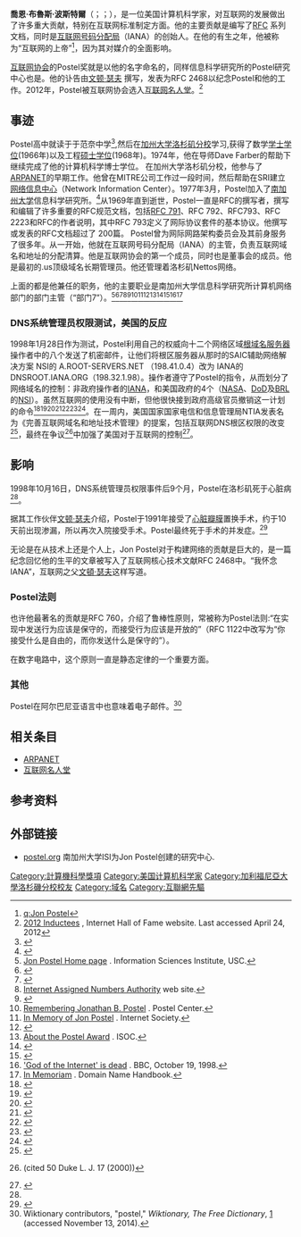 {{copyedit|time=2018-11-14T06:06:37+00:00}}
{{Infobox scientist
|name              = Jon Postel
|image             = Jon Postel sitting in office.jpg
|image_size        = 
|caption           = 
|birth_date        = {{birth date|1943|08|06}}
|birth_place       = {{USA}}[[加州|加州]]{{link-en|阿爾塔迪納|Altadena, California}}
|death_date        = {{Death date and age|1998|10|16|1943|08|06}}
|death_place       = {{USA}}[[加州|加州]][[聖莫妮卡|聖莫妮卡]]
|institution       = [[南加州大学|南加州大学]]
|citizenship       = 
|nationality       = {{USA}}
|fields            = [[计算机科学|计算机科学]] 
|alma_mater        = [[加州大学洛杉矶分校|加州大学洛杉矶分校]]（UCLA）
|doctoral_advisor  = Dave Farber
|known_for         = 征求修正意见书[[RFC|RFC]]<br/>[[互联网号码分配局|互联网号码分配局]]<br/>鲁棒性原则| Postel法则
|influenced        = [[蒂姆·伯纳斯-李|蒂姆·伯纳斯-李]]<ref>[http://www.internetsociety.org/what-we-do/grants-and-awards/awards/postel-service-award/ten-year-tribute-jon-postel A Ten Year Tribute to Jon Postel] {{Wayback|url=http://www.internetsociety.org/what-we-do/grants-and-awards/awards/postel-service-award/ten-year-tribute-jon-postel |date=20170912102103 }} where Berners-Lee comments on the "society, sets of values and ways of working" as, in part, established by Postel</ref>
}}

'''喬恩·布魯斯·波斯特爾'''（{{lang-en|'''Jonathan Bruce Postel'''}}；{{IPAc-en|p|ə|ˈ|s|t|ɛ|l}}；{{bd|1943年|8月6日|1998年|10月16日}}），是一位美国计算机科学家，对互联网的发展做出了许多重大贡献，特别在互联网标准制定方面。他的主要贡献是编写了[[RFC|RFC]] 系列文档，同时是[[互联网号码分配局|互联网号码分配局]]（IANA）的创始人。在他的有生之年，他被称为“互联网的上帝”<ref>[[q:Jon_Postel|q:Jon Postel]]</ref>，因为其对媒介的全面影响。

[[互联网协会|互联网协会]]的Postel奖就是以他的名字命名的，同样信息科学研究所的Postel研究中心也是。他的讣告由[[文顿·瑟夫|文顿·瑟夫]] 撰写，发表为RFC 2468以纪念Postel和他的工作。2012年，Postel被互联网协会选入[[互联网名人堂|互联网名人堂]]。<ref>[http://www.internethalloffame.org/inductees/year/2012 2012 Inductees] {{Wayback|url=http://www.internethalloffame.org/inductees/year/2012 |date=20120426020129 }}, Internet Hall of Fame website. Last accessed April 24, 2012</ref>

==事迹==
Postel高中就读于于范奈中学<ref name="wizards">{{cite book |last1=Hafner |first1=Katie |last2=Lyon |first2=Matthew |title=Where Wizards Stay Up Late: The Origins of the Internet |url=https://archive.org/details/wherewizardsstay00haf_vgj |publisher=Simon & Schuster |accessdate=December 2, 2011 |year=1996|isbn=0-684-81201-0 |page=[https://archive.org/details/wherewizardsstay00haf_vgj/page/137 137] |quote=Steve Crocker and Vint Cerf had been best friends since attending Van Nuys High School in L.A.'s San Fernando Valley.... While Cerf and Crocker were academic stars, Postel, who was twenty-five, had had a more checkered academic career. He had grown up in nearby Glendale and Sherman Oaks, and he too had attended Van Nuys High School, where his grades were mediocre.}}</ref>,然后在[[加州大学洛杉矶分校|加州大学洛杉矶分校]]学习,获得了数学[[学士学位|学士学位]](1966年)以及工程[[硕士学位|硕士学位]](1968年)。1974年，他在导师Dave Farber的帮助下继续完成了他的计算机科学博士学位。
在加州大学洛杉矶分校，他参与了[[ARPANET|ARPANET]]的早期工作。他曾在MITRE公司工作过一段时间，然后帮助在SRI建立[[网络信息中心|网络信息中心]]（Network Information Center）。1977年3月，Postel加入了[[南加州大学|南加州大学]]信息科学研究所。<ref>{{cite web |title= USC Memorial Tribute for Jonathan B. Postel |date= November 5, 1998 |publisher= University of Southern California |url= http://www.usc.edu/webcast/archive/events/postel/ |accessdate= April 8, 2011 |deadurl= yes |archiveurl= https://web.archive.org/web/20110521181650/http://www.usc.edu/webcast/archive/events/postel/ |archivedate= 2011年5月21日 }}</ref>从1969年直到逝世，Postel一直是RFC的撰写者，撰写和编辑了许多重要的RFC规范文档，包括[[RFC_791|RFC 791]]、RFC 792、RFC793、RFC 2223和RFC的作者说明，其中RFC 793定义了网际协议套件的基本协议。他撰写或发表的RFC文档超过了 200篇。
Postel曾为网际网路架构委员会及其前身服务了很多年。从一开始，他就在互联网号码分配局（IANA）的主管，负责互联网域名和地址的分配清算。他是互联网协会的第一个成员，同时也是董事会的成员。他是最初的.us顶级域名长期管理员。他还管理着洛杉矶Nettos网络。

上面的都是他兼任的职务，他的主要职业是南加州大学信息科学研究所计算机网络部门的部门主管（“部门7”）。<ref>[http://www.isi.edu/div7/people/postel.home/ Jon Postel Home page] {{Wayback|url=http://www.isi.edu/div7/people/postel.home/ |date=20051024000259 }}. Information Sciences Institute, USC.</ref><ref>{{cite web |title= Jon Postel Biography |date= June 5, 1997 |work= Information Sciences Institute web site |url= http://www.isi.edu/div7/people/postel.home/bio.html |accessdate= April 8, 2011 |deadurl= yes |archiveurl= https://web.archive.org/web/19981206211527/http://www.isi.edu/div7/people/postel.home/bio.html |archivedate= 1998年12月6日 }}</ref><ref>{{Cite web |url=http://www.isi.edu/div7/ |title=USC/ISI Computer Networks Division ("Div 7") |accessdate=2015-05-19 |archive-date=2005-08-17 |archive-url=https://web.archive.org/web/20050817221312/http://www.isi.edu/div7/ |dead-url=no }}</ref><ref>[http://www.iana.org/ Internet Assigned Numbers Authority] {{Wayback|url=http://www.iana.org/ |date=20170920185613 }} web site.</ref><ref>{{Cite web |url=http://www.rfc-editor.org/ |title=RFC-Editor |accessdate=2015-05-19 |archive-date=2010-04-02 |archive-url=https://web.archive.org/web/20100402222408/http://www.rfc-editor.org/ |dead-url=no }}</ref><ref>[http://www.postel.org/remembrances/ Remembering Jonathan B. Postel] {{Wayback|url=http://www.postel.org/remembrances/ |date=20010424122813 }}. Postel Center.</ref><ref>[http://www.isoc.org/postel/ In Memory of Jon Postel] {{Wayback|url=http://www.isoc.org/postel/ |date=20180814053702 }}. Internet Society.</ref><ref>{{cite news |title= Jonathan B. Postel 1943–1998 |work= USC Trojan Family Magazine |date= Spring 1999 |last= Calverley |first= Bob |last2= Krieger |first2= Dianne |url= http://www.usc.edu/dept/pubrel/trojan_family/spring99/Postel/postel.html |accessdate= April 8, 2011 |archive-date= 2011-05-21 |archive-url= https://web.archive.org/web/20110521181640/http://www.usc.edu/dept/pubrel/trojan_family/spring99/Postel/postel.html |dead-url= no }}</ref><ref>[http://www.isoc.org/awards/ About the Postel Award] {{Wayback|url=http://www.isoc.org/awards/ |date=20071210093812 }}. ISOC.</ref><ref>{{Cite web |url=http://www.postel.org/postel.html |title=The Postel Center |accessdate=2015-05-19 |archive-date=2003-09-11 |archive-url=https://web.archive.org/web/20030911235726/http://www.postel.org/postel.html |dead-url=no }}</ref><ref>{{Cite web |url=http://www.ln.net/ |title=Los Nettos |accessdate=2015-05-19 |archive-date=2013-08-26 |archive-url=https://web.archive.org/web/20130826023556/http://www.ln.net/ |dead-url=no }}</ref><ref name="BBC">[http://news.bbc.co.uk/2/hi/science/nature/196487.stm 'God of the Internet' is dead] {{Wayback|url=http://news.bbc.co.uk/2/hi/science/nature/196487.stm |date=20070212002222 }}. BBC, October 19, 1998.</ref><ref>[http://www.domainhandbook.com/postel.html In Memoriam] {{Wayback|url=http://www.domainhandbook.com/postel.html |date=20060618064108 }}.  Domain Name Handbook.</ref>
===DNS系统管理员权限测试，美国的反应===
1998年1月28日作为测试，Postel利用自己的权威向十二个网络区域[[根域名服务器|根域名服务器]]操作者中的八个发送了机密邮件，让他们将根区服务器从那时的SAIC辅助网络解决方案 NSI的 A.ROOT-SERVERS.NET （198.41.0.4）改为 IANA的 DNSROOT.IANA.ORG（198.32.1.98）。操作者遵守了Postel的指令，从而划分了网络域名的控制：非政府操作者的[[IANA|IANA]]，和美国政府的4个（[[NASA|NASA]]、[[美國國防部|DoD]]及[[彈道研究所|BRL]]的[[NSI|NSI]]）。虽然互联网的使用没有中断，但他很快接到政府高级官员撤销这一计划的命令<ref>{{cite news |title=Internet Reconfiguration Concerns Federal Officials |date=January 31, 1998 |first=Rajiv |last=Chandrasekaran |publisher=[[The_Washington_Post|The Washington Post]] |url=http://songbird.com/pab/mail/0472.html |access-date=2015-05-19 |archive-url=https://web.archive.org/web/20150430060918/http://songbird.com/pab/mail/0472.html |archive-date=2015-04-30 |dead-url=yes }}</ref><ref>{{cite news |title=Taking the wrong root? |date=February 4, 1998 |first=Sandra |last=Gittlen |publisher=NetworkWorld.com |url=http://www.networkworld.com/news/0204postel.html |deadurl=yes |archiveurl=https://web.archive.org/web/20120308200824/http://www.networkworld.com/news/0204postel.html |archivedate=2012年3月8日 |accessdate=2015年5月19日 }}</ref><ref>{{cite news |title=Surprise IP address system test creates a stir |date=February 9, 1998 |first=Sandra |last=Gittlen |publisher=[[Network_World|Network World]] |url=http://books.google.com/books?id=hBsEAAAAMBAJ&pg=PA14&lpg=PA14#v=onepage&q&f=false }}</ref><ref>{{cite news |title=One Man's Attempt to Reroute Internet Traffic |date=February 9, 1998 |first=Kate |last=Gerwig |publisher=InternetWeek.com |url=http://www.internetwk.com/news/news0209-2.htm |deadurl=yes |archiveurl=https://web.archive.org/web/20111005171457/http://www.internetwk.com/news/news0209-2.htm |archivedate=2011年10月5日 |accessdate=2015年5月19日 }}</ref><ref>{{cite news |title=It's time for ICANN to go |date=July 2, 2002 |first=Damien |last=Cave |publisher=Salon.com |url=http://www.salon.com/technology/feature/2002/07/02/gilmore/print.html |accessdate=2015-05-19 |archive-date=2011-07-22 |archive-url=https://web.archive.org/web/20110722170621/http://www.salon.com/technology/feature/2002/07/02/gilmore/print.html |dead-url=no }}</ref><ref>{{cite web |title=a comment on Gilmore: ICANN Must Go (good insights) |first=Dave |last=Farber |publisher=Interesting-people mailing list |date=July 2, 2002 |url=http://www.interesting-people.org/archives/interesting-people/200207/msg00011.html |deadurl=yes |archiveurl=https://web.archive.org/web/20100525113933/http://www.interesting-people.org/archives/interesting-people/200207/msg00011.html |archivedate=2010年5月25日 |accessdate=2015年5月19日 }}</ref><ref>{{cite news |title=Internet reconfiguration turns out to be rogue test |last=Bridis |first=Ted ([[The_Associated_Press|AP]]) |date=February 5, 1998 |publisher=[[The_Daily_News_(Kentucky)|The Daily News (Kentucky)]] |url=http://news.google.com/newspapers?id=q88aAAAAIBAJ&sjid=1kcEAAAAIBAJ&pg=2900,539368&dq=the+clinton+administration+said+wednesday+it+was+confident+a+researcher&hl=en |accessdate=2015-05-19 |archive-date=2021-02-25 |archive-url=https://web.archive.org/web/20210225053338/https://news.google.com/newspapers?id=q88aAAAAIBAJ&sjid=1kcEAAAAIBAJ&pg=2900,539368&dq=the+clinton+administration+said+wednesday+it+was+confident+a+researcher&hl=en |dead-url=no }}</ref>。在一周内，美国国家国家电信和信息管理局NTIA发表名为《完善互联网域名和地址技术管理》的提案，包括互联网DNS根区权限的改变<ref>{{cite web |title=A proposal to improve technical management of Internet names and addresses.  Discussion Draft 1/30/98 |publisher=NTIA.org |date=January 30, 1998 |archiveurl=https://web.archive.org/web/19980207224402/http://www.ntia.doc.gov/ntiahome/domainname/dnsdrft.htm |archivedate=1998年2月7日 |url=http://www.ntia.doc.gov/ntiahome/domainname/dnsdrft.htm |deadurl=yes |accessdate=2015年5月19日 }}</ref>，最终在争议<ref>{{cite web |title=Wrong turn in cyberspace: Using ICANN to route around the APA and the Constitution |first=A. Michael |last=Froomkin |publisher=University of Miami School of Law |year=2000 |url=http://osaka.law.miami.edu/~froomkin/articles/icann-body.htm |accessdate=2015-05-19 |archive-date=2020-02-25 |archive-url=https://web.archive.org/web/20200225135253/http://osaka.law.miami.edu/~froomkin/articles/icann-body.htm |dead-url=no }} (cited 50 Duke L. J. 17 (2000))</ref>中加强了美国对于互联网的控制<ref>{{cite web |title=Testing times for Net guardians |first=Kenneth |last=Cukier |date=February 16, 1998 |work=Total Telecom |url=http://www.totaltele.com/view.aspx?ID=430615 |accessdate=2015-05-19 |archive-date=2017-11-20 |archive-url=https://web.archive.org/web/20171120184437/https://www.totaltele.com/view.aspx?ID=430615 |dead-url=no }}</ref>。

==影响==
1998年10月16日，DNS系统管理员权限事件后9个月，Postel在洛杉矶死于心脏病<ref name="BBC"/>。

据其工作伙伴[[文顿·瑟夫|文顿·瑟夫]]介绍，Postel于1991年接受了[[心脏瓣膜|心脏瓣膜]]置换手术，约于10天前出现渗漏，所以再次入院接受手术。Postel最终死于手术的并发症。<ref>{{Cite news|title=JON POSTEL, INTERNET PIONEER, DIES AT 55 AFTER HEART SURGERY|url=https://www.washingtonpost.com/archive/local/1998/10/18/jon-postel-internet-pioneer-dies-at-55-after-heart-surgery/75b75d28-95c1-4a6b-9a0b-2b7f08533fbc/|newspaper=Washington Post|accessdate=2021-06-19|issn=0190-8286|language=en-US|archive-date=2020-08-18|archive-url=https://web.archive.org/web/20200818123714/https://www.washingtonpost.com/archive/local/1998/10/18/jon-postel-internet-pioneer-dies-at-55-after-heart-surgery/75b75d28-95c1-4a6b-9a0b-2b7f08533fbc/|dead-url=no}}</ref>

无论是在从技术上还是个人上，Jon Postel对于构建网络的贡献是巨大的，是一篇纪念回忆他的生平的文章被写入了互联网核心技术文献RFC 2468中。“我怀念IANA”，互联网之父[[文頓·瑟夫|文頓·瑟夫]]这样写道。

===Postel法则===
也许他最著名的贡献是RFC 760，介绍了鲁棒性原则，常被称为Postel法则:“在实现中发送行为应该是保守的，而接受行为应该是开放的”（RFC 1122中改写为“你接受什么是自由的，而你发送什么是保守的”）。

在数字电路中，这个原则一直是静态定律的一个重要方面。

===其他===
Postel在阿尔巴尼亚语言中也意味着电子邮件。<ref name="Albanian">Wiktionary contributors, "postel," ''Wiktionary, The Free Dictionary'', [http://en.wiktionary.org/w/index.php?title=postel&oldid=29751598] (accessed November 13, 2014).</ref>

==相关条目==
* [[ARPANET|ARPANET]]
* [[互联网名人堂|互联网名人堂]]
==参考资料==
{{reflist|30em}}

==外部链接==
* [http://www.postel.org/ postel.org]{{Wayback|url=http://www.postel.org/ |date=20200206131707 }} 南加州大学ISI为Jon Postel创建的研究中心.
{{Internet Hall of Fame}}
{{Authority control}}
{{DEFAULTSORT: Postel, Jonathan}}
[[Category:計算機科學獎項|Category:計算機科學獎項]]
[[Category:美国计算机科学家|Category:美国计算机科学家]]
[[Category:加利福尼亞大學洛杉磯分校校友|Category:加利福尼亞大學洛杉磯分校校友]]
[[Category:域名|Category:域名]]
[[Category:互聯網先驅|Category:互聯網先驅]]